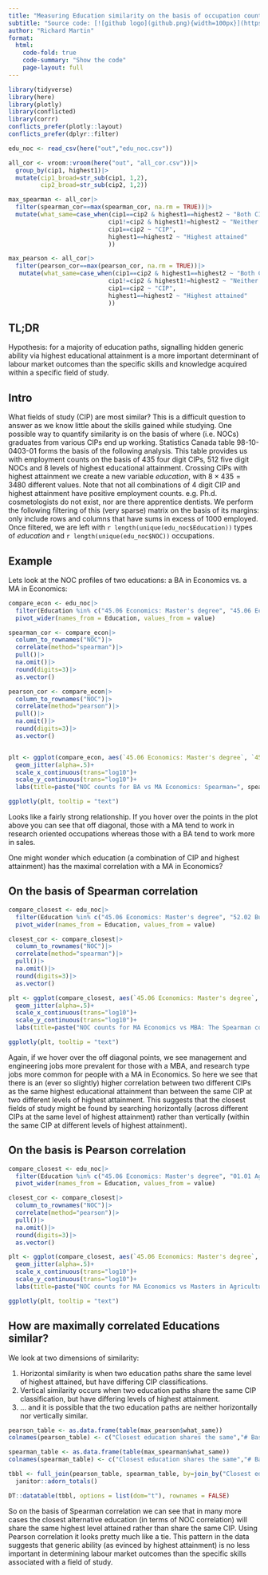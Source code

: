 ```yaml
---
title: "Measuring Education similarity on the basis of occupation counts"
subtitle: "Source code: [![github logo](github.png){width=100px}](https://github.com/bcgov/education_clustering){target='_blank'}"
author: "Richard Martin"
format:
  html:
    code-fold: true
    code-summary: "Show the code"
    page-layout: full
---
```


```r
library(tidyverse)
library(here)
library(plotly)
library(conflicted)
library(corrr)
conflicts_prefer(plotly::layout)
conflicts_prefer(dplyr::filter)
```


```r
edu_noc <- read_csv(here("out","edu_noc.csv"))

all_cor <- vroom::vroom(here("out", "all_cor.csv"))|>
  group_by(cip1, highest1)|>
  mutate(cip1_broad=str_sub(cip1, 1,2),
         cip2_broad=str_sub(cip2, 1,2))

max_spearman <- all_cor|>
  filter(spearman_cor==max(spearman_cor, na.rm = TRUE))|>
  mutate(what_same=case_when(cip1==cip2 & highest1==highest2 ~ "Both CIP and Highest attained",
                            cip1!=cip2 & highest1!=highest2 ~ "Neither CIP nor Highest attained",
                            cip1==cip2 ~ "CIP",
                            highest1==highest2 ~ "Highest attained"
                            ))

max_pearson <- all_cor|>
  filter(pearson_cor==max(pearson_cor, na.rm = TRUE))|>
   mutate(what_same=case_when(cip1==cip2 & highest1==highest2 ~ "Both CIP and Highest attained",
                            cip1!=cip2 & highest1!=highest2 ~ "Neither CIP nor Highest attained",
                            cip1==cip2 ~ "CIP",
                            highest1==highest2 ~ "Highest attained"
                            ))

```

## TL;DR

Hypothesis: for a majority of education paths, signalling hidden generic ability via highest educational attainment is a more important determinant of labour market outcomes than the specific skills and knowledge acquired within a specific field of study.  

## Intro

What fields of study (CIP) are most similar?  This is a difficult question to answer as we know little about the skills gained while studying. One possible way to quantify similarity is on the basis of where (i.e. NOCs) graduates from various CIPs end up working. Statistics Canada table 98-10-0403-01 forms the basis of the following analysis.  This table provides us with employment counts on the basis of 435 four digit CIPs, 512 five digit NOCs and 8 levels of highest educational attainment. Crossing CIPs with highest attainment we create a new variable *education*, with $8 \times 435 = 3480$ different values.  Note that not all combinations of 4 digit CIP and highest attainment have positive employment counts. e.g. Ph.d. cosmetologists do not exist, nor are there apprentice dentists. We perform the following filtering of this (very sparse) matrix on the basis of its margins: only include rows and columns that have sums in excess of 1000 employed. Once filtered, we are left with `r length(unique(edu_noc$Education))` types of *education* and `r length(unique(edu_noc$NOC))` occupations.


## Example

Lets look at the NOC profiles of two educations: a BA in Economics vs. a MA in Economics:

```r
compare_econ <- edu_noc|>
  filter(Education %in% c("45.06 Economics: Master's degree", "45.06 Economics: Bachelor's degree"))|>
  pivot_wider(names_from = Education, values_from = value)

spearman_cor <- compare_econ|>
  column_to_rownames("NOC")|>
  correlate(method="spearman")|>
  pull()|>
  na.omit()|>
  round(digits=3)|>
  as.vector()

pearson_cor <- compare_econ|>
  column_to_rownames("NOC")|>
  correlate(method="pearson")|>
  pull()|>
  na.omit()|>
  round(digits=3)|>
  as.vector()


plt <- ggplot(compare_econ, aes(`45.06 Economics: Master's degree`, `45.06 Economics: Bachelor's degree`, text=NOC))+
  geom_jitter(alpha=.5)+
  scale_x_continuous(trans="log10")+
  scale_y_continuous(trans="log10")+
  labs(title=paste("NOC counts for BA vs MA Economics: Spearman=", spearman_cor, "Pearson=", pearson_cor))

ggplotly(plt, tooltip = "text")
```

Looks like a fairly strong relationship. If you hover over the points in the plot above you can see that off diagonal, those with a MA tend to work in research oriented occupations whereas those with a BA tend to work more in sales. 

One might wonder which education (a combination of CIP and highest attainment) has the maximal correlation with a MA in Economics?

## On the basis of Spearman correlation

```r
compare_closest <- edu_noc|>
  filter(Education %in% c("45.06 Economics: Master's degree", "52.02 Business administration, management and operations: Master's degree"))|>
  pivot_wider(names_from = Education, values_from = value)

closest_cor <- compare_closest|>
  column_to_rownames("NOC")|>
  correlate(method="spearman")|>
  pull()|>
  na.omit()|>
  round(digits=3)|>
  as.vector()

plt <- ggplot(compare_closest, aes(`45.06 Economics: Master's degree`, `52.02 Business administration, management and operations: Master's degree`, text=NOC))+
  geom_jitter(alpha=.5)+
  scale_x_continuous(trans="log10")+
  scale_y_continuous(trans="log10")+
  labs(title=paste("NOC counts for MA Economics vs MBA: The Spearman correlation is", closest_cor))

ggplotly(plt, tooltip = "text")
```

Again, if we hover over the off diagonal points, we see management and engineering jobs more prevalent for those with a MBA, and research type jobs more common for people with a MA in Economics. So here we see that there is an (ever so slightly) higher correlation between two different CIPs as the same highest educational attainment than between the same CIP at two different levels of highest attainment. This suggests that the closest fields of study might be found by searching horizontally (across different CIPs at the same level of highest attainment) rather than vertically (within the same CIP at different levels of highest attainment). 

## On the basis is Pearson correlation

```r
compare_closest <- edu_noc|>
  filter(Education %in% c("45.06 Economics: Master's degree", "01.01 Agricultural business and management: Master's degree"))|>
  pivot_wider(names_from = Education, values_from = value)

closest_cor <- compare_closest|>
  column_to_rownames("NOC")|>
  correlate(method="pearson")|>
  pull()|>
  na.omit()|>
  round(digits=3)|>
  as.vector()

plt <- ggplot(compare_closest, aes(`45.06 Economics: Master's degree`, `01.01 Agricultural business and management: Master's degree`, text=NOC))+
  geom_jitter(alpha=.5)+
  scale_x_continuous(trans="log10")+
  scale_y_continuous(trans="log10")+
  labs(title=paste("NOC counts for MA Economics vs Masters in Agricultural business and management: The Pearson correlation is", closest_cor))

ggplotly(plt, tooltip = "text")
```

## How are maximally correlated Educations similar?

We look at two dimensions of similarity:

1) Horizontal similarity is when two education paths share the same level of highest attained, but have differing CIP classifications.
2) Vertical similarity occurs when two education paths share the same CIP classification, but have differing levels of highest attainment.
3) ... and it is possible that the two education paths are neither horizontally nor vertically similar. 


```r
pearson_table <- as.data.frame(table(max_pearson$what_same))
colnames(pearson_table) <- c("Closest education shares the same","# Based on Pearson Correlation")

spearman_table <- as.data.frame(table(max_spearman$what_same))
colnames(spearman_table) <- c("Closest education shares the same","# Based on Spearman Correlation") 

tbbl <- full_join(pearson_table, spearman_table, by=join_by("Closest education shares the same"))|>
  janitor::adorn_totals()

DT::datatable(tbbl, options = list(dom="t"), rownames = FALSE)
```

So on the basis of Spearman correlation we can see that in many more cases the closest alternative education (in terms of NOC correlation) will share the same highest level attained rather than share the same CIP.  Using Pearson correlation it looks pretty much like a tie.  This pattern in the data suggests that generic ability (as evinced by highest attainment) is no less important in determining labour market outcomes than the specific skills associated with a field of study.  
 
 
